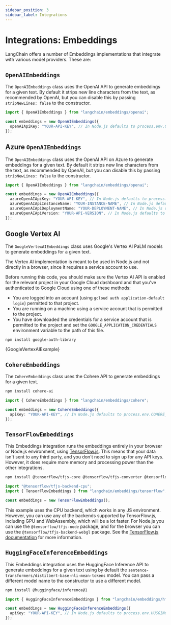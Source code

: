 ```yaml
---
sidebar_position: 3
sidebar_label: Integrations
---
```



# Integrations: Embeddings

LangChain offers a number of Embeddings implementations that integrate with various model providers. These are:

## `OpenAIEmbeddings`

The `OpenAIEmbeddings` class uses the OpenAI API to generate embeddings for a given text. By default it strips new line characters from the text, as recommended by OpenAI, but you can disable this by passing `stripNewLines: false` to the constructor.

```typescript
import { OpenAIEmbeddings } from "langchain/embeddings/openai";

const embeddings = new OpenAIEmbeddings({
  openAIApiKey: "YOUR-API-KEY", // In Node.js defaults to process.env.OPENAI_API_KEY
});
```

## Azure `OpenAIEmbeddings`

The `OpenAIEmbeddings` class uses the OpenAI API on Azure to generate embeddings for a given text. By default it strips new line characters from the text, as recommended by OpenAI, but you can disable this by passing `stripNewLines: false` to the constructor.

```typescript
import { OpenAIEmbeddings } from "langchain/embeddings/openai";

const embeddings = new OpenAIEmbeddings({
  azureOpenAIApiKey: "YOUR-API-KEY", // In Node.js defaults to process.env.AZURE_OPENAI_API_KEY
  azureOpenAIApiInstanceName: "YOUR-INSTANCE-NAME", // In Node.js defaults to process.env.AZURE_OPENAI_API_INSTANCE_NAME
  azureOpenAIApiDeploymentName: "YOUR-DEPLOYMENT-NAME", // In Node.js defaults to process.env.AZURE_OPENAI_API_DEPLOYMENT_NAME
  azureOpenAIApiVersion: "YOUR-API-VERSION", // In Node.js defaults to process.env.AZURE_OPENAI_API_VERSION
});
```

## Google Vertex AI

The `GoogleVertexAIEmbeddings` class uses Google's Vertex AI PaLM models
to generate embeddings for a given text.

The Vertex AI implementation is meant to be used in Node.js and not
directly in a browser, since it requires a service account to use.

Before running this code, you should make sure the Vertex AI API is
enabled for the relevant project in your Google Cloud dashboard and that you've authenticated to
Google Cloud using one of these methods:

- You are logged into an account (using `gcloud auth application-default login`)
  permitted to that project.
- You are running on a machine using a service account that is permitted
  to the project.
- You have downloaded the credentials for a service account that is permitted
  to the project and set the `GOOGLE_APPLICATION_CREDENTIALS` environment
  variable to the path of this file.

```bash npm2yarn
npm install google-auth-library
```


<CodeBlock language="typescript">{GoogleVertexAIExample}</CodeBlock>

## `CohereEmbeddings`

The `CohereEmbeddings` class uses the Cohere API to generate embeddings for a given text.

```bash npm2yarn
npm install cohere-ai
```

```typescript
import { CohereEmbeddings } from "langchain/embeddings/cohere";

const embeddings = new CohereEmbeddings({
  apiKey: "YOUR-API-KEY", // In Node.js defaults to process.env.COHERE_API_KEY
});
```

## `TensorFlowEmbeddings`

This Embeddings integration runs the embeddings entirely in your browser or Node.js environment, using [TensorFlow.js](https://www.tensorflow.org/js). This means that your data isn't sent to any third party, and you don't need to sign up for any API keys. However, it does require more memory and processing power than the other integrations.

```bash npm2yarn
npm install @tensorflow/tfjs-core @tensorflow/tfjs-converter @tensorflow-models/universal-sentence-encoder @tensorflow/tfjs-backend-cpu
```

```typescript
import "@tensorflow/tfjs-backend-cpu";
import { TensorFlowEmbeddings } from "langchain/embeddings/tensorflow";

const embeddings = new TensorFlowEmbeddings();
```

This example uses the CPU backend, which works in any JS environment. However, you can use any of the backends supported by TensorFlow.js, including GPU and WebAssembly, which will be a lot faster. For Node.js you can use the `@tensorflow/tfjs-node` package, and for the browser you can use the `@tensorflow/tfjs-backend-webgl` package. See the [TensorFlow.js documentation](https://www.tensorflow.org/js/guide/platform_environment) for more information.

## `HuggingFaceInferenceEmbeddings`

This Embeddings integration uses the HuggingFace Inference API to generate embeddings for a given text using by default the `sentence-transformers/distilbert-base-nli-mean-tokens` model. You can pass a different model name to the constructor to use a different model.

```bash npm2yarn
npm install @huggingface/inference@1
```

```typescript
import { HuggingFaceInferenceEmbeddings } from "langchain/embeddings/hf";

const embeddings = new HuggingFaceInferenceEmbeddings({
  apiKey: "YOUR-API-KEY", // In Node.js defaults to process.env.HUGGINGFACEHUB_API_KEY
});
```
